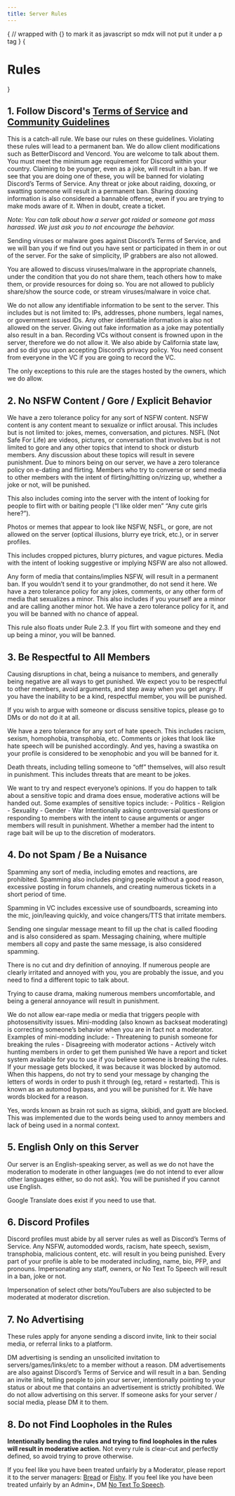 ```yaml
---
title: Server Rules
---
```



{
// wrapped with {} to mark it as javascript so mdx will not put it under a p tag
}
{<h1 className="text-center text-4xl tracking-tighter font-extrabold md:text-5xl mt-8">Rules</h1>}

## 1. Follow Discord's [Terms of Service](https://discord.com/terms) and [Community Guidelines](https://discord.com/guidelines)
<Callout type="warning" emoji="⚠️">
    This is a catch-all rule. We base our rules on these guidelines. Violating these rules will lead to a permanent ban. We do allow client modifications such as BetterDiscord and Vencord. You are welcome to talk about them.
</Callout>

<ChevronMenu title="1.1. You must be at least 13 years old to be on Discord" openstate={false}>
You must meet the minimum age requirement for Discord within your country. Claiming to be younger, even as a joke, will result in a ban.
</ChevronMenu>

<ChevronMenu title="1.2. Do not use self-bots, nitro snipers, auto changing statuses, API exploits, or do anything that harms Discord’s servers" openstate={false}>
If we see that you are doing one of these, you will be banned for violating Discord’s Terms of Service.
</ChevronMenu>

<ChevronMenu title="1.3. Do not engage or joke about organizing raids, doxxes, or swatting" openstate={false}>
Any threat or joke about raiding, doxxing, or swatting someone will result in a permanent ban. Sharing doxxing information is also considered a bannable offense, even if you are trying to make mods aware of it. When in doubt, create a ticket.

_Note: You can talk about how a server got raided or someone got mass harassed. We just ask you to not encourage the behavior._
</ChevronMenu>

<ChevronMenu title="1.4. Do not use Discord to scam or send malware / viruses / malicious links" openstate={false}>
Sending viruses or malware goes against Discord’s Terms of Service, and we will ban you if we find out you have sent or participated in them in or out of the server. For the sake of simplicity, IP grabbers are also not allowed.

You are allowed to discuss viruses/malware in the appropriate channels, under the condition that you do not share them, teach others how to make them, or provide resources for doing so. You are not allowed to publicly share/show the source code, or stream viruses/malware in voice chat.
</ChevronMenu>

<ChevronMenu title="1.5 Do not leak private information" openstate={false}>
We do not allow any identifiable information to be sent to the server. This includes but is not limited to: IPs, addresses, phone numbers, legal names, or government issued IDs. Any other identifiable information is also not allowed on the server.
Giving out fake information as a joke may potentially also result in a ban.
</ChevronMenu>

<ChevronMenu title="1.6 No Recording of Voice Channels" openstate={false}>
Recording VCs without consent is frowned upon in the server, therefore we do not allow it. We also abide by California state law, and so did you upon accepting Discord’s privacy policy. You need consent from everyone in the VC if you are going to record the VC.

The only exceptions to this rule are the stages hosted by the owners, which we do allow.
</ChevronMenu>

## 2. No NSFW Content / Gore / Explicit Behavior

<ChevronMenu title="2.1. Do not talk about NSFW content" openstate={false}>
We have a zero tolerance policy for any sort of NSFW content. NSFW content is any content meant to sexualize or inflict arousal. This includes but is not limited to: jokes, memes, conversation, and pictures.
</ChevronMenu>

<ChevronMenu title="2.2. No NSFL or gore content" openstate={false}>
NSFL (Not Safe For Life) are videos, pictures, or conversation that involves but is not limited to gore and any other topics that intend to shock or disturb members. Any discussion about these topics will result in severe punishment.
</ChevronMenu>

<ChevronMenu title="2.3. Do not e-date or try to flirt with someone" openstate={false}>
Due to minors being on our server, we have a zero tolerance policy on e-dating and flirting. Members who try to converse or send media to other members with the intent of flirting/hitting on/rizzing up, whether a joke or not, will be punished.

This also includes coming into the server with the intent of looking for people to flirt with or baiting people (“I like older men” “Any cute girls here?”).
</ChevronMenu>

<ChevronMenu title="2.4. Do not send any bait or cropped or suggestive NSFW content" openstate={false}>
Photos or memes that appear to look like NSFW, NSFL, or gore, are not allowed on the server (optical illusions, blurry eye trick, etc.), or in server profiles.

This includes cropped pictures, blurry pictures, and vague pictures. Media with the intent of looking suggestive or implying NSFW are also not allowed.
</ChevronMenu>

<ChevronMenu title="2.5. Do not send any form of pornography, nudity, or gore" openstate={false}>
Any form of media that contains/implies NSFW, will result in a permanent ban. If you wouldn’t send it to your grandmother, do not send it here.
</ChevronMenu>

<ChevronMenu title="2.6. Do not sexualize minors or joke about it" openstate={false}>
We have a zero tolerance policy for any jokes, comments, or any other form of media that sexualizes a minor. This also includes if you yourself are a minor and are calling another minor hot. We have a zero tolerance policy for it, and you will be banned with no chance of appeal.

This rule also floats under Rule 2.3. If you flirt with someone and they end up being a minor, you will be banned.
</ChevronMenu>

## 3. Be Respectful to All Members

<ChevronMenu title="3.1. Do not troll, be toxic, cause arguments, or be rude to members" openstate={false}>
Causing disruptions in chat, being a nuisance to members, and generally being negative are all ways to get punished. We expect you to be respectful to other members, avoid arguments, and step away when you get angry. If you have the inability to be a kind, respectful member, you will be punished.

If you wish to argue with someone or discuss sensitive topics, please go to DMs or do not do it at all.
</ChevronMenu>

<ChevronMenu title="3.2 Do not send death threats, be racist, sexist, or engage in hate speech" openstate={false}>
We have a zero tolerance for any sort of hate speech. This includes racism, sexism, homophobia, transphobia, etc. Comments or jokes that look like hate speech will be punished accordingly. And yes, having a swastika on your profile is considered to be xenophobic and you will be banned for it.

Death threats, including telling someone to “off” themselves, will also result in punishment. This includes threats that are meant to be jokes.
</ChevronMenu>

<ChevronMenu title="3.3 Avoid Sensitive Topics" openstate={false}>
We want to try and respect everyone’s opinions. If you do happen to talk about a sensitive topic and drama does ensue, moderative actions will be handed out.
Some examples of sensitive topics include:
- Politics
- Religion
- Sexuality
- Gender
- War
</ChevronMenu>

<ChevronMenu title="3.4 Do not ragebait" openstate={false}>
Intentionally asking controversial questions or responding to members with the intent to cause arguments or anger members will result in punishment. Whether a member had the intent to rage bait will be up to the discretion of moderators.
</ChevronMenu>

## 4. Do not Spam / Be a Nuisance

<ChevronMenu title="4.1. Do not Spam or Flood in VC or Chat" openstate={false}>
Spamming any sort of media, including emotes and reactions, are prohibited. Spamming also includes pinging people without a good reason, excessive posting in forum channels, and creating numerous tickets in a short period of time. 

Spamming in VC includes excessive use of soundboards, screaming into the mic, join/leaving quickly, and voice changers/TTS that irritate members.

Sending one singular message meant to fill up the chat is called flooding and is also considered as spam. Messaging chaining, where multiple members all copy and paste the same message, is also considered spamming.
</ChevronMenu>

<ChevronMenu title="4.2. Do not be annoying" openstate={false}>
There is no cut and dry definition of annoying. If numerous people are clearly irritated and annoyed with you, you are probably the issue, and you need to find a different topic to talk about. 

Trying to cause drama, making numerous members uncomfortable, and being a general annoyance will result in punishment.
</ChevronMenu>

<ChevronMenu title="4.3. Do not send loud/bright media" openstate={false}>
We do not allow ear-rape media or media that triggers people with photosensitivity issues.
</ChevronMenu>

<ChevronMenu title="4.4. No Mini-Modding" openstate={false}>
Mini-modding (also known as backseat moderating) is correcting someone’s behavior when you are in fact not a moderator. 
Examples of mini-modding include:
- Threatening to punish someone for breaking the rules
- Disagreeing with moderator actions
- Actively witch hunting members in order to get them punished

<Callout type="info" emoji="ℹ️">
    We have a report and ticket system available for you to use if you believe someone is breaking the rules.
</Callout>
</ChevronMenu>

<ChevronMenu title="4.5. Do not bypass Automod" openstate={false}>
If your message gets blocked, it was because it was blocked by automod. When this happens, do not try to send your message by changing the letters of words in order to push it through (eg, retard = restarted). This is known as an automod bypass, and you will be punished for it. We have words blocked for a reason.

Yes, words known as brain rot such as sigma, skibidi, and gyatt are blocked. This was implemented due to the words being used to annoy members and lack of being used in a normal context.
</ChevronMenu>

## 5. English Only on this Server

Our server is an English-speaking server, as well as we do not have the moderation to moderate in other languages (we do not intend to ever allow other languages either, so do not ask). You will be punished if you cannot use English.

Google Translate does exist if you need to use that.

## 6. Discord Profiles

<ChevronMenu title="6.1. Your Discord Profile must adhere to our rules" openstate={false}>
Discord profiles must abide by all server rules as well as Discord’s Terms of Service. Any NSFW, automodded words, racism, hate speech, sexism, transphobia, malicious content, etc. will result in you being punished. Every part of your profile is able to be moderated including, name, bio, PFP, and pronouns.
</ChevronMenu>

<ChevronMenu title="6.2. No Impersonation" openstate={false}>
Impersonating any staff, owners, or No Text To Speech will result in a ban, joke or not.

Impersonation of select other bots/YouTubers are also subjected to be moderated at moderator discretion.
</ChevronMenu>

## 7. No Advertising

These rules apply for anyone sending a discord invite, link to their social media, or referral links to a platform.

<ChevronMenu title="7.1. Do not DM advertise" openstate={false}>
DM advertising is sending an unsolicited invitation to servers/games/links/etc to a member without a reason. DM advertisements are also against Discord’s Terms of Service and will result in a ban.
</ChevronMenu>

<ChevronMenu title="7.2. Do not Advertise through or on the server" openstate={false}>
Sending an invite link, telling people to join your server, intentionally pointing to your status or about me that contains an advertisement is strictly prohibited. We do not allow advertising on this server.

<Callout type="info" emoji="ℹ️">
    If someone asks for your server / social media, please DM it to them.
</Callout>
</ChevronMenu>

## 8. Do not Find Loopholes in the Rules

<b>Intentionally bending the rules and trying to find loopholes in the rules will result in moderative action.</b> Not every rule is clear-cut and perfectly defined, so avoid trying to prove otherwise.

If you feel like you have been treated unfairly by a Moderator, please report it to the server managers: [Bread](https://discord.com/users/570524986109067265) or [Fishy](https://discord.com/users/1063604389350228009). If you feel like you have been treated unfairly by an Admin+, DM [No Text To Speech](https://discord.com/users/720820224877789204).